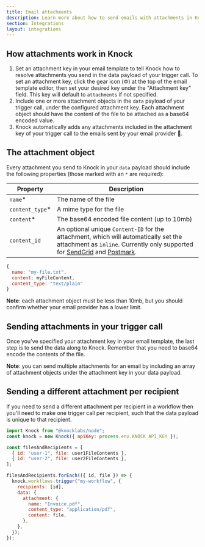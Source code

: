 ```yaml
---
title: Email attachments
description: Learn more about how to send emails with attachments in Knock.
section: Integrations
layout: integrations
---
```


## How attachments work in Knock

1. Set an attachment key in your email template to tell Knock how to resolve attachments you send in the data payload of your trigger call. To set an attachment key, click the gear icon (⚙️) at the top of the email template editor, then set your desired key under the "Attachment key" field. This key will default to `attachments` if not specified.
2. Include one or more attachment objects in the `data` payload of your trigger call, under the configured attachment key. Each attachment object should have the content of the file to be attached as a base64 encoded value.
3. Knock automatically adds any attachments included in the attachment key of your trigger call to the emails sent by your email provider 🎉.

## The attachment object

Every attachment you send to Knock in your `data` payload should include the following properties (those marked with an `*` are required):

| Property         | Description                                                                                                                                                                                                                      |
| ---------------- | -------------------------------------------------------------------------------------------------------------------------------------------------------------------------------------------------------------------------------- |
| `name`\*         | The name of the file                                                                                                                                                                                                             |
| `content_type`\* | A mime type for the file                                                                                                                                                                                                         |
| `content`\*      | The base64 encoded file content (up to 10mb)                                                                                                                                                                                     |
| `content_id`     | An optional unique `Content-ID` for the attachment, which will automatically set the attachment as `inline`. Currently only supported for [SendGrid](/integrations/email/sendgrid) and [Postmark](/integrations/email/postmark). |

```js title="An example attachment object"
{
  name: "my-file.txt",
  content: myFileContent,
  content_type: "text/plain"
}
```

**Note**: each attachment object must be less than 10mb, but you should confirm whether your email provider has a lower limit.

## Sending attachments in your trigger call

Once you've specified your attachment key in your email template, the last step is to send the data along to Knock. Remember that you need to base64 encode the contents of the file.

<MultiLangCodeBlock
  title="Sending attachment data"
  snippet="workflows.trigger-with-attachment"
/>

**Note**: you can send multiple attachments for an email by including an array of attachment objects under the attachment key in your data payload.

## Sending a different attachment per recipient

If you need to send a different attachment per recipient in a workflow then you'll need to make one trigger call per recipient, such that the data payload is unique to that recipient.

```js title="Unique attachments per recipient"
import Knock from "@knocklabs/node";
const knock = new Knock({ apiKey: process.env.KNOCK_API_KEY });

const filesAndRecipients = [
  { id: "user-1", file: user1FileContents },
  { id: "user-2", file: user2FileContents },
];

filesAndRecipients.forEach(({ id, file }) => {
  knock.workflows.trigger("my-workflow", {
    recipients: [id],
    data: {
      attachment: {
        name: "Invoice.pdf",
        content_type: "application/pdf",
        content: file,
      },
    },
  });
});
```
